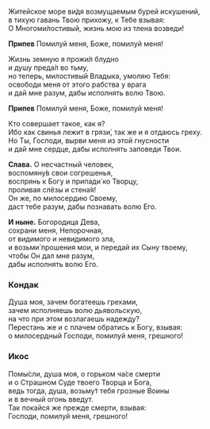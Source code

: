 Житейское море ви́дя возмущаемым бурей искушений,  
в тихую гавань Твою прихожу, к Тебе взывая:  
О Многоми́лостивый, жизнь мою из тлена возведи!

**Припев** Помилуй меня, Боже, помилуй меня!

Жизнь земную я прожи́л блудно  
и душу преда́л во тьму,  
но теперь, милостивый Владыка, умоляю Тебя:  
освободи меня от этого рабства у врага  
и дай мне разум, дабы исполнять волю Твою.

**Припев** Помилуй меня, Боже, помилуй меня!

Кто совершает такое, как я?  
Ибо как свинья лежит в грязи́, так же и я отдаюсь греху.  
Но Ты, Господи, вырви меня из этой гнусности  
и дай мне сердце, дабы исполнять заповеди Твои.

**Слава.** О несчастный человек,  
воспомяну́в свои согрешенья,  
воспрянь к Богу и припади́ ко Творцу,  
проливая слёзы и стена́я!  
Он же, по милосердию Своему,  
даст тебе разум, дабы познавать волю Его.

**И ныне.** Богородица Дева,  
сохрани меня, Непорочная,  
от видимого и невидимого зла,  
и возьми́ прошения мои, и передай их Сыну твоему,  
чтобы Он дал мне разум,  
дабы исполнять волю Его.

### Кондак

Душа моя, зачем богатеешь грехами,  
зачем исполняешь волю дьявольскую,  
на что при этом возлагаешь надежду?  
Перестань же и с плачем обратись к Богу, взывая:  
о милосердный Господи, помилуй меня, грешного!

### Икос

Помы́сли, душа моя, о горьком ча́се смерти  
и о Страшном Суде твоего Творца и Бога,  
ведь тогда, душа, возьму́т тебя грозные Воины  
и в вечный огонь введут.  
Так покайся же прежде смерти, взывая:  
Господи, помилуй меня, грешного!
